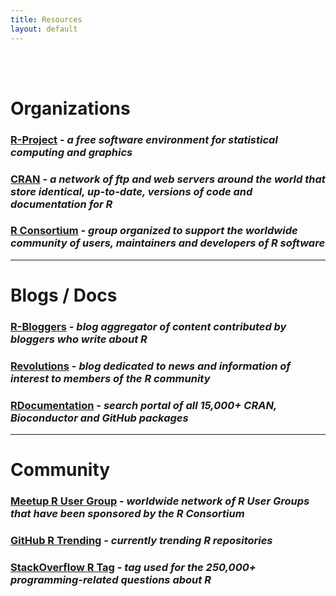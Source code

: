 ```yaml
---
title: Resources
layout: default
---
```


<style type="text/css">
.main-container {
  max-width: 1200px;
  margin-left: auto;
  margin-right: auto;
}

@media only screen and (max-width: 1200px) {
  #navbar > ul > li > a {
     font-size: 0;
     display:inline-block;
  }
  .fa { font-size: initial; }
}
</style>

<br/>
<br/>


# **Organizations**

### [R-Project](https://www.r-project.org/) - *a free software environment for statistical computing and graphics*
### [CRAN](https://cran.r-project.org/) - *a network of ftp and web servers around the world that store identical, up-to-date, versions of code and documentation for R*
### [R Consortium](https://www.r-consortium.org/) - *group organized to support the worldwide community of users, maintainers and developers of R software*

---

# **Blogs / Docs**

### [R-Bloggers](https://www.r-bloggers.com/) - *blog aggregator of content contributed by bloggers who write about R*
### [Revolutions](http://blog.revolutionanalytics.com/) - *blog dedicated to news and information of interest to members of the R community*
### [RDocumentation](https://www.rdocumentation.org/) - *search portal of all 15,000+ CRAN, Bioconductor and GitHub packages*

---

# **Community**

### [Meetup R User Group](https://www.meetup.com/pro/r-user-groups) - *worldwide network of R User Groups that have been sponsored by the R Consortium*
### [GitHub R Trending](https://github.com/trending/r) - *currently trending R repositories*
### [StackOverflow R Tag](https://stackoverflow.com/questions/tagged/r) - *tag used for the 250,000+ programming-related questions about R*

